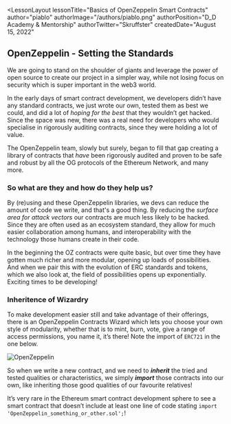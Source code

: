
<LessonLayout
   lessonTitle="Basics of OpenZeppelin Smart Contracts" 
   author="piablo"
   authorImage="/authors/piablo.png"
   authorPosition="D_D Academy & Mentorship"
   authorTwitter="Skruffster"
   createdDate="August 15, 2022"
>

## OpenZeppelin - Setting the Standards

We are going to stand on the shoulder of giants and leverage the power of open
source to create our project in a simpler way, while not losing focus on
security which is super important in the web3 world.

In the early days of smart contract development, we developers didn’t have any
standard contracts, we just wrote our own, tested them as best we could, and did
a lot of _hoping for the best_ that they wouldn’t get hacked. Since the space
was new, there was a real need for developers who would specialise in rigorously
auditing contracts, since they were holding a lot of value.

The OpenZeppelin team, slowly but surely, began to fill that gap creating a
library of contracts that _have_ been rigorously audited and proven to be safe
and robust by all the OG protocols of the Ethereum Network, and many more.

### So what are they and how do they help us?

By (re)using and these OpenZeppelin libraries, we devs can reduce the amount of
code we write, and that's a good thing. By reducing the _surface area for attack
vectors_ our contracts are much less likely to be hacked. Since they are often
used as an ecosystem standard, they allow for much easier collaboration among
humans, and interoperability with the technology those humans create in their
code.

In the beginning the OZ contracts were quite basic, but over time they have
gotten much richer and more modular, opening up loads of possibilities. And when
we pair this with the evolution of ERC standards and tokens, which we also look
at, the field of possibilities opens up exponentially. Exciting times to be
developing!

### Inheritence of Wizardry

To make development easier still and take advantage of their offerings, there is
an OpenZeppelin Contracts Wizard which lets you choose your own style of modularity,
whether that is to mint, burn, vote, give a range of access permissions, you
name it, it’s there! Note the import of `ERC721` in the one below.

![OpenZeppelin](/assets/lessons/open_zeppelin/ERC721.Ownable.png)

So when we write a new contract, and we need to **_inherit_** the tried and
tested qualities or characteristics, we simply **_import_** those contracts into
our own, like inheriting those good qualities of our favourite relatives!

It’s very rare in the Ethereum smart contract development sphere to see a smart
contract that doesn’t include at least one line of code stating
`import 'OpenZeppelin_something_or_other.sol';`!

</LessonLayout>
